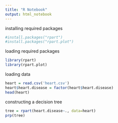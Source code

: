 ```yaml
---
title: "R Notebook"
output: html_notebook
---
```


installing required packages

```r
#install.packages("rpart")
#install.packages("rpart.plot")
```

loading required packages
```r
library(rpart)
library(rpart.plot)
```

loading data
```r
heart = read.csv('heart.csv')
heart$heart.disease = factor(heart$heart.disease)
head(heart)
```

constructing a decision tree
```r
tree = rpart(heart.disease~., data=heart)
prp(tree)
```

